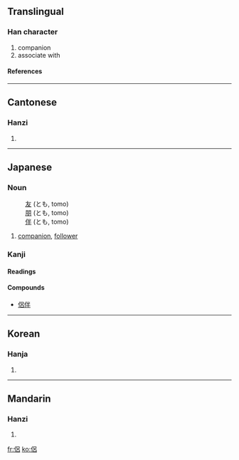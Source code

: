 {{see|侣}}

==Translingual==
===Han character===
{{Han char|rn=9|rad=人|as=07|sn=9|four=2626<sub>0</sub>|canj=人口竹口 (ORHR)}}
# companion
# associate with
====References====
{{Han ref|kx=0103.200|dkj=00647|dj=0219.010|hdz=10147.120|uh=4FB6|ud=20406|bh=AB51|bd=43857}}
----
==Cantonese==
===Hanzi===
{{yue-hanzi|jyut=|y=leui5}}
# {{defn|Cantonese}}
----
==Japanese==


===Noun===
{{janoun|とも|tomo}}
:[[友]] (とも, tomo)
:[[朋]] (とも, tomo)
:[[伴]] (とも, tomo)
# [[companion]], [[follower]]


===Kanji===
{{ja-kanji|grade=|rs=人07}}
====Readings====
{{ja-readings|on=[[りょ]] ([[ryo]]), [[ろ]] ([[ro]])|kun=[[とも]] ([[tomo]])}}
====Compounds====
*[[侶伴]]
----
==Korean==
===Hanja===
{{ko-hanja|hangeul=려|rv=ryeo|mr=ryŏ}}
# {{defn|Korean}}
----
==Mandarin==
===Hanzi===
{{cmn-hanzi|sim=侣|pin=[[lǚ]] (lü3)|wg=lü<sup>3</sup>}}
# {{defn|Mandarin}}

[[fr:侶]]
[[ko:侶]]